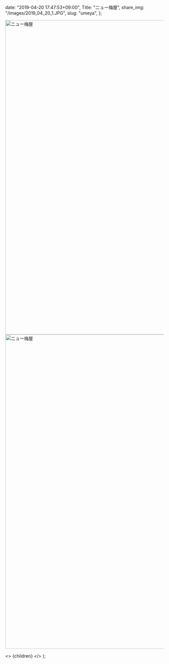 
  date: "2019-04-20 17:47:53+09:00",
  Title: "ニュー梅屋",
  share_img: "/images/2019_04_20_1.JPG",
  slug: "umeya",
};

<img src="/images/2019_04_20_1.JPG" alt="ニュー梅屋" width="1500" height="1000" loading="lazy" />

<img src="/images/2019_04_20_2.JPG" alt="ニュー梅屋" width="1500" height="1000" loading="lazy" />

  <>
    <Head>
      <title>{meta.Title} | 異郷好実</title>
    </Head>
    <PostLayout meta={meta}>{children}</PostLayout>
  </>
);
